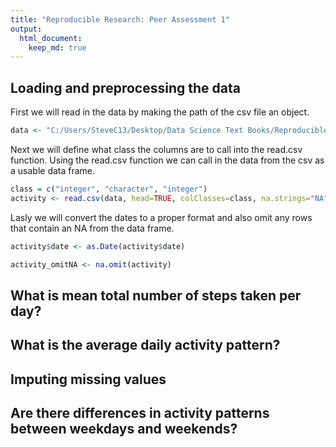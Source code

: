```yaml
---
title: "Reproducible Research: Peer Assessment 1"
output: 
  html_document:
    keep_md: true
---
```



## Loading and preprocessing the data
First we will read in the data by making the path of the csv file an object.
```r
data <- "C:/Users/SteveC13/Desktop/Data Science Text Books/Reproducible Research/activity.csv"
```
Next we will define what class the columns are to call into the read.csv function.  Using the read.csv function we can call in the data from the csv as a usable data frame.
```r
class = c("integer", "character", "integer")
activity <- read.csv(data, head=TRUE, colClasses=class, na.strings="NA")
```
Lasly we will convert the dates to a proper format and also omit any rows that contain an NA from the data frame.
```r
activity$date <- as.Date(activity$date)

activity_omitNA <- na.omit(activity)
```

## What is mean total number of steps taken per day?





## What is the average daily activity pattern?



## Imputing missing values



## Are there differences in activity patterns between weekdays and weekends?
